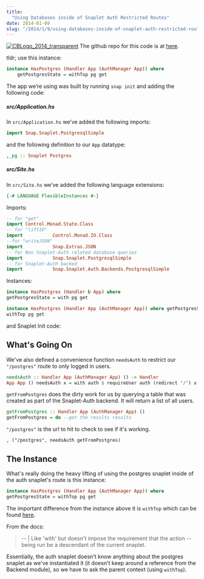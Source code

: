 ```yaml
---
title:
  "Using Databases inside of Snaplet Auth Restricted Routes"
date: 2014-01-09
slug: "/2014/1/9/using-databases-inside-of-snaplet-auth-restricted-routes/"
---
```


[![CBLogo_2014_transparent](http://res.cloudinary.com/diqzbm8lz/image/upload/h_300,w_300/v1428611521/CBLogo_2014_transparent_swcmig.png)](http://res.cloudinary.com/diqzbm8lz/image/upload/v1428611521/CBLogo_2014_transparent_swcmig.png)
The github repo for this code is at
[here](https://github.com/ChristopherBiscardi/Snap-Databased-within-Auth-Snaplet-Example).

tldr; use this instance:

```haskell
instance HasPostgres (Handler App (AuthManager App)) where
    getPostgresState = withTop pg get
```

The app we’re using was built by running `snap init` and
adding the following code:

##### src/Application.hs

In `src/Application.hs` we’ve added the following imports:

```haskell
import Snap.Snaplet.PostgresqlSimple
```

and the following definition to our `App` datatype:

```haskell
,_pg :: Snaplet Postgres
```

##### src/Site.hs

In `src/Site.hs` we’ve added the following language
extensions:

```haskell
{-# LANGUAGE FlexibleInstances #-}
```

Imports:

```haskell
-- for "get"
import Control.Monad.State.Class
-- for "liftIO"
import           Control.Monad.IO.Class
--for "writeJSON"
import           Snap.Extras.JSON
-- for Non Snaplet-Auth related database queries
import           Snap.Snaplet.PostgresqlSimple
-- for Snaplet-Auth backed
import           Snap.Snaplet.Auth.Backends.PostgresqlSimple
```

Instances:

```haskell
instance HasPostgres (Handler b App) where
getPostgresState = with pg get

instance HasPostgres (Handler App (AuthManager App)) where getPostgresState =
withTop pg get
```

and Snaplet Init code:

## What's Going On

We've also defined a convenience function `needsAuth` to
restrict our `"/postgres"` route to only logged in users.

```haskell
needsAuth :: Handler App (AuthManager App) () -> Handler
App App () needsAuth x = with auth $ requireUser auth (redirect "/") x
```

`getFromPostgres` does the dirty work for us by querying a
table that was created as part of the Snaplet-Auth backend.
It will return a list of all users.

```haskell
getFromPostgres :: Handler App (AuthManager App) ()
getFromPostgres = do --get the results results
```

`"/postgres"` is the url to hit to check to see if it's
working.

`, ("/postgres", needsAuth getFromPostgres)`

## The Instance

What's really doing the heavy lifting of using the postgres
snaplet inside of the auth snaplet's route is this instance:

```haskell
instance HasPostgres (Handler App (AuthManager App)) where
getPostgresState = withTop pg get
```

The important difference from the instance above it is
`withTop` which can be found
[here](http://hackage.haskell.org/package/snap-0.6.0.2/docs/Snap-Snaplet.html).

From the docs:

> -- | Like 'with' but doesn't impose the requirement that
> the action -- being run be a descendant of the current
> snaplet.

Essentially, the auth snaplet doesn't know anything about
the postgres snaplet as we've instantiated it (it doesn't
keep around a reference from the Backend module), so we have
to ask the parent context (using `withTop`).
